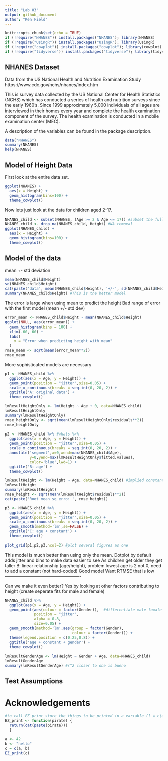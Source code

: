 ```yaml
---
title: "Lab 03"
output: github_document
author: "Ken Field"
---
```


```r
knitr::opts_chunk$set(echo = TRUE)
if (!require("NHANES")) install.packages("NHANES"); library(NHANES)
if (!require("UsingR")) install.packages("UsingR"); library(UsingR)
if (!require("cowplot")) install.packages("cowplot"); library(cowplot)
if (!require("tidyverse")) install.packages("tidyverse"); library(tidyverse)
```

## NHANES Dataset

Data from the US National Health and Nutrition Examination Study
https://www.cdc.gov/nchs/nhanes/index.htm

This is survey data collected by the US National Center for Health Statistics (NCHS) which has
conducted a series of health and nutrition surveys since the early 1960’s. Since 1999 approximately
5,000 individuals of all ages are interviewed in their homes every year and complete the health
examination component of the survey. The health examination is conducted in a mobile examination
center (MEC).

A description of the variables can be found in the package description.

```r
data("NHANES")
summary(NHANES)
help(NHANES)
```

## Model of Height Data

First look at the entire data set.

```r
ggplot(NHANES) +
  aes(x = Height) +
  geom_histogram(bins=100) +
  theme_cowplot()
```

Now lets just look at the data for children aged 2-17.

```r
NHANES_child <- subset(NHANES, (Age >= 2 & Age <= 17)) #subset the full dataset
NHANES_child <- drop_na(NHANES_child, Height) #NA removal
ggplot(NHANES_child) +
  aes(x = Height) +
  geom_histogram(bins=100) +
  theme_cowplot()
```

## Model of the data
mean +- std deviation 
```r
mean(NHANES_child$Height)
sd(NHANES_child$Height)
cat(paste('data', mean(NHANES_child$Height), '+/-', sd(NHANES_child$Height))) #poor model
summary(NHANES_child$Height) #This is the better model
```

The error is large when using mean to predict the height
Bad range of error with the first model (mean +/- std dev)
```r
error_mean <- NHANES_child$Height - mean(NHANES_child$Height)
ggplot(NULL, aes(error_mean)) +
  geom_histogram(bins = 100) + 
  xlim(-60, 60) +
  labs(
    x = "Error when predicting height with mean"
  )
rmse_mean <- sqrt(mean(error_mean**2))
rmse_mean 
```

More sophisticated models are necessary

```r
p1 <- NHANES_child %>% 
  ggplot(aes(x = Age, y = Height)) +
  geom_point(position = "jitter",size=0.05) +
  scale_x_continuous(breaks = seq.int(0, 20, 2)) +
  ggtitle('A: original data') +
  theme_cowplot()

lmResultHeightOnly <- lm(Height ~ Age + 0, data=NHANES_child)
lmResultHeightOnly
summary(lmResultHeightOnly)
rmse_heightOnly <- sqrt(mean(lmResultHeightOnly$residuals**2))
rmse_heightOnly

p2 <- NHANES_child %>% #whats %>%
  ggplot(aes(x = Age, y = Height)) +
  geom_point(position = "jitter",size=0.05) +
  scale_x_continuous(breaks = seq.int(0, 20, 2)) + 
  annotate('segment',x=0,xend=max(NHANES_child$Age),
           y=0,yend=max(lmResultHeightOnly$fitted.values),
           color='blue',lwd=1) + 
  ggtitle('B: age') +
  theme_cowplot()

lmResultHeight <- lm(Height ~ Age, data=NHANES_child) #implied constant in linear model (lm(Height ~ Age,...))
lmResultHeight
summary(lmResultHeight)
rmse_height <- sqrt(mean(lmResultHeight$residuals**2))
cat(paste('Root mean sq erro: ', rmse_height))

p3 <- NHANES_child %>% 
  ggplot(aes(x = Age, y = Height)) +
  geom_point(position = "jitter",size=0.05) +
  scale_x_continuous(breaks = seq.int(0, 20, 2)) + 
  geom_smooth(method='lm',se=FALSE) + 
  ggtitle('C: age + constant') +
  theme_cowplot()

plot_grid(p1,p2,p3,ncol=2) #plot several figures as one
```
This model is much better than using only the mean.
Dotplot by default adds jitter and bins to make data easier to see
As children get older they get taller
B: linear relationship (age/height), problem lowest age is 2 not 0, need to add a constant (not hard-coded)
Good model
Want RTMSE that is low
----------------------------------------------------

Can we make it even better?
Yes by looking at other factors contributing to height (create seperate fits for male and female)

```r
NHANES_child %>% 
  ggplot(aes(x = Age, y = Height)) +
  geom_point(aes(colour = factor(Gender)),  #differentiate male female
             position = "jitter", 
             alpha = 0.8,
             size=0.05) +
  geom_smooth(method='lm',aes(group = factor(Gender), 
                              colour = factor(Gender))) + 
  theme(legend.position = c(0.25,0.8)) + 
  ggtitle('age + constant + gender') +
  theme_cowplot()

lmResultGenderAge <- lm(Height ~ Gender + Age, data=NHANES_child)
lmResultGenderAge
summary(lmResultGenderAge) #r^2 closer to one is bueno
```

## Test Assumptions


Acknowledgements
=========================

```r
#to call EZ_print store the things to be printed in a variable (l = c(a, b, c, d...)) then call EZ_print(l)
EZ_print <- function(pirate) {
  return(cat(paste(pirate)))
  }
```



```r
a <- 42
b <- "hello"
c = c(a, b)
EZ_print(c)
```